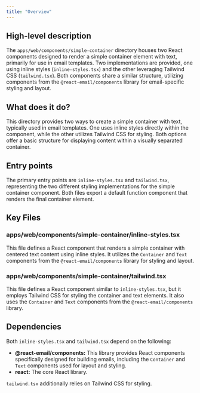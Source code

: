 ```yaml
---
title: "Overview"
---
```


## High-level description
The `apps/web/components/simple-container` directory houses two React components designed to render a simple container element with text, primarily for use in email templates. Two implementations are provided, one using inline styles (`inline-styles.tsx`) and the other leveraging Tailwind CSS (`tailwind.tsx`). Both components share a similar structure, utilizing components from the `@react-email/components` library for email-specific styling and layout.

## What does it do?
This directory provides two ways to create a simple container with text, typically used in email templates. One uses inline styles directly within the component, while the other utilizes Tailwind CSS for styling. Both options offer a basic structure for displaying content within a visually separated container.

## Entry points
The primary entry points are `inline-styles.tsx` and `tailwind.tsx`, representing the two different styling implementations for the simple container component. Both files export a default function component that renders the final container element.

## Key Files

### apps/web/components/simple-container/inline-styles.tsx
This file defines a React component that renders a simple container with centered text content using inline styles. It utilizes the `Container` and `Text` components from the `@react-email/components` library for styling and layout.

### apps/web/components/simple-container/tailwind.tsx
This file defines a React component similar to `inline-styles.tsx`, but it employs Tailwind CSS for styling the container and text elements. It also uses the `Container` and `Text` components from the `@react-email/components` library.

## Dependencies
Both `inline-styles.tsx` and `tailwind.tsx` depend on the following:

- **@react-email/components:** This library provides React components specifically designed for building emails, including the `Container` and `Text` components used for layout and styling.
- **react:** The core React library.

`tailwind.tsx` additionally relies on Tailwind CSS for styling.
